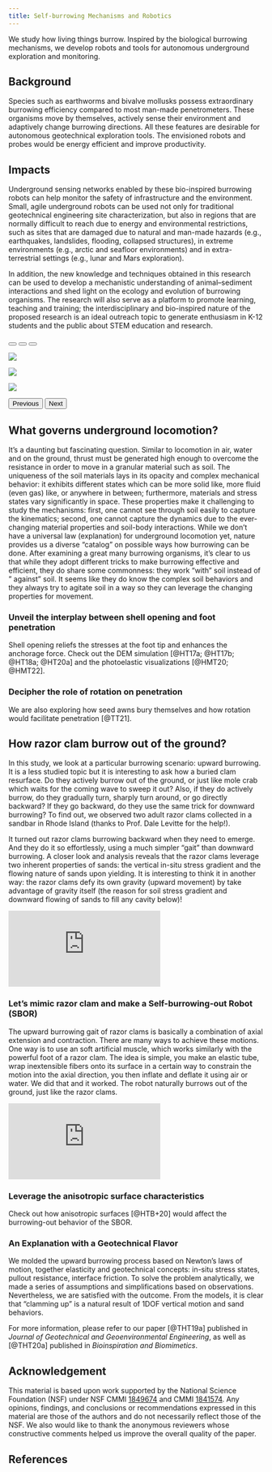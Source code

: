 ```yaml
---
title: Self-burrowing Mechanisms and Robotics
---
```


We study how living things burrow. Inspired by the biological burrowing mechanisms, we develop robots and tools for autonomous underground exploration and monitoring.

## Background 

Species such as earthworms and bivalve mollusks possess extraordinary burrowing efficiency compared to most man-made penetrometers. These organisms move by themselves, actively sense their environment and adaptively change burrowing directions. All these features are desirable for autonomous geotechnical exploration tools. The envisioned robots and probes would be energy efficient and improve productivity.

## Impacts

Underground sensing networks enabled by these bio-inspired burrowing robots can help monitor the safety of infrastructure and the environment. Small, agile underground robots can be used not only for traditional geotechnical engineering site characterization, but also in regions that are normally difficult to reach due to energy and environmental restrictions, such as sites that are damaged due to natural and man-made hazards (e.g., earthquakes, landslides, flooding, collapsed structures), in extreme environments (e.g., arctic and seafloor environments) and in extra-terrestrial settings (e.g., lunar and Mars exploration).

In addition, the new knowledge and techniques obtained in this research can be used to develop a mechanistic understanding of animal–sediment interactions and shed light on the ecology and evolution of burrowing organisms. The research will also serve as a platform to promote learning, teaching and training; the interdisciplinary and bio-inspired nature of the proposed research is an ideal outreach topic to generate enthusiasm in K-12 students and the public about STEM education and research.

::: {#carousel .carousel .slide data-bs-ride="carousel"}

::: {.carousel-indicators}
<button type="button" data-bs-target="#carousel" data-bs-slide-to="0" class="active" aria-current="true" aria-label="Slide 1"></button>
<button type="button" data-bs-target="#carousel" data-bs-slide-to="1" aria-label="Slide 2"></button>
<button type="button" data-bs-target="#carousel" data-bs-slide-to="2" aria-label="Slide 3"></button>
:::

::: {.carousel-inner}

::: {.carousel-item .active}
![](img/inspiration.png)
:::

::: {.carousel-item}
![](img/geopenetration.png)
:::

::: {.carousel-item}
![](img/network.png)
:::

:::

<button class="carousel-control-prev" type="button" data-bs-target="#carousel" data-bs-slide="prev">
    <span class="carousel-control-prev-icon" aria-hidden="true"></span>
    <span class="visually-hidden">Previous</span>
</button>

<button class="carousel-control-next" type="button" data-bs-target="#carousel" data-bs-slide="next">
    <span class="carousel-control-next-icon" aria-hidden="true"></span>
    <span class="visually-hidden">Next</span>
</button>

:::

## What governs underground locomotion?

It's a daunting but fascinating question.  Similar to locomotion in air, water and on the ground, thrust must be generated high enough to overcome the resistance in order to move in a granular material such as soil. The uniqueness of the soil materials lays in its opacity and complex mechanical behavior: it exhibits different states which can be more solid like, more fluid (even gas) like, or anywhere in between; furthermore, materials and stress states vary significantly in space. These properties make it challenging to study the mechanisms: first, one cannot see through soil easily to capture the kinematics; second, one cannot capture the dynamics due to the ever-changing material properties and soil-body interactions. While we don't have a universal law (explanation) for underground locomotion yet, nature provides us a diverse "catalog" on possible ways how burrowing can be done. After examining a great many burrowing organisms, it's clear to us that while they adopt different tricks to make burrowing effective and efficient, they do share some commonness: they work "with" soil instead of " against" soil. It seems like they do know the complex soil behaviors and they always try to agitate soil in a way so they can leverage the changing properties for movement.

### Unveil the interplay between shell opening and foot penetration

Shell opening reliefs the stresses at the foot tip and enhances the anchorage force. Check out the DEM simulation [@HT17a; @HT17b; @HT18a; @HT20a] and the photoelastic visualizations [@HMT20; @HMT22].

### Decipher the role of rotation on penetration

We are also exploring how seed awns bury themselves and how rotation would facilitate penetration [@TT21]. 


## How razor clam burrow out of the ground?

In this study, we look at a particular burrowing scenario: upward burrowing. It is a less studied topic but it is interesting to ask how a buried clam resurface. Do they actively burrow out of the ground, or just like mole crab which waits for the coming wave to sweep it out? Also, if they do actively burrow, do they gradually turn, sharply turn around, or go directly backward? If they go backward, do they use the same trick for downward burrowing? To find out, we observed two adult razor clams collected in a sandbar in Rhode Island (thanks to Prof. Dale Levitte for the help!).

It turned out razor clams burrowing backward when they need to emerge. And they do it so effortlessly, using a much simpler "gait" than downward burrowing. A closer look and analysis reveals that the razor clams leverage two inherent properties of sands: the vertical in-situ stress gradient and the flowing nature of sands upon yielding. It is interesting to think it in another way: the razor clams defy its own gravity (upward movement) by take advantage of gravity itself (the reason for soil stress gradient and downward flowing of sands to fill any cavity below)!

::: {.ratio .ratio-16x9}
<iframe src="https://www.youtube.com/embed/eQrBl2i3ssQ" title="YouTube video player" frameborder="0" allow="accelerometer; clipboard-write; encrypted-media; gyroscope; picture-in-picture" allowfullscreen></iframe>
:::

### Let's mimic razor clam and make a Self-burrowing-out Robot (SBOR)

The upward burrowing gait of razor clams is basically a combination of axial extension and contraction. There are many ways to achieve these motions. One way is to use an soft artificial muscle, which works similarly with the powerful foot of a razor clam. The idea is simple, you make an elastic tube, wrap  inextensible fibers onto its surface in a certain way to constrain the motion into the axial direction, you then inflate and deflate it using air or water. We did that and it worked. The robot naturally burrows out of the ground, just like the razor clams.

::: {.ratio .ratio-16x9}
<iframe src="https://www.youtube.com/embed/1oqzsJnVLIk" title="YouTube video player" frameborder="0" allow="accelerometer; clipboard-write; encrypted-media; gyroscope; picture-in-picture" allowfullscreen></iframe>
:::

### Leverage the anisotropic surface characteristics

Check out how anisotropic surfaces [@HTB+20] would affect the burrowing-out behavior of the SBOR.

### An Explanation with a Geotechnical Flavor

We molded the upward burrowing process based on Newton's laws of motion, together elasticity and geotechnical concepts: in-situ stress states, pullout resistance, interface friction. To solve the problem analytically, we made a series of assumptions and simplifications based on observations. Nevertheless, we are satisfied with the outcome. From the models, it is clear that "clamming up" is a natural result of 1DOF vertical motion and sand behaviors.

For more information, please refer to our paper [@THT19a] published in *Journal of Geotechnical and Geoenvironmental Engineering*, as well as [@THT20a] published in *Bioinspiration and Biomimetics*.


## Acknowledgement

This material is based upon work supported by the National Science Foundation (NSF) under NSF CMMI [1849674](https://www.nsf.gov/awardsearch/showAward?AWD_ID=1653567&HistoricalAwards=false) and CMMI [1841574](https://www.nsf.gov/awardsearch/showAward?AWD_ID=1841574). Any opinions, findings, and conclusions or recommendations expressed in this material are those of the authors and do not necessarily reflect those of the NSF. We also would like to thank the anonymous reviewers whose constructive comments helped us improve the overall quality of the paper. 

## References
